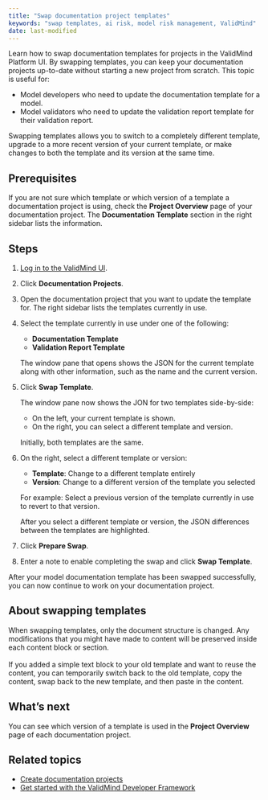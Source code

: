 ```yaml
---
title: "Swap documentation project templates"
keywords: "swap templates, ai risk, model risk management, ValidMind"
date: last-modified
---
```


Learn how to swap documentation templates for projects in the ValidMind Platform UI. By swapping templates, you can keep your documentation projects up-to-date without starting a new project from scratch. This topic is useful for:

- Model developers who need to update the documentation template for a model.
- Model validators who need to update the validation report template for their validation report.

Swapping templates allows you to switch to a completely different template, upgrade to a more recent version of your current template, or make changes to both the template and its version at the same time. 

## Prerequisites

If you are not sure which template or which version of a template a documentation project is using, check the **Project Overview** page of your documentation project. The **Documentation Template** section in the right sidebar lists the information.

## Steps

1. [Log in to the ValidMind UI]({{< var vm_ui >}}).

2. Click **Documentation Projects**.

3. Open the documentation project that you want to update the template for. The right sidebar lists the templates currently in use.

4. Select the template currently in use under one of the following:
   
   - **Documentation Template** 
   - **Validation Report Template**
   
   The window pane that opens shows the JSON for the current template along with other information, such as the name and the current version.

4. Click **Swap Template**. 
   
   The window pane now shows the JON for two templates side-by-side:
   
      - On the left, your current template is shown.
      - On the right, you can select a different template and version.
   
   Initially, both templates are the same. 

5. On the right, select a different template or version:
   
   - **Template**: Change to a different template entirely
   - **Version**: Change to a different version of the template you selected
   
   For example: Select a previous version of the template currently in use to revert to that version. 
   
   After you select a different template or version, the JSON differences between the templates are highlighted. 

6. Click **Prepare Swap**.

7. Enter a note to enable completing the swap and click **Swap Template**.

After your model documentation template has been swapped successfully, you can now continue to work on your documentation project.

::: {.column-margin}
::: {.callout-info}
## About swapping templates
<!--- NR Can we explain this a bit better for people who are not yet familiar with editing content blocks?  --->
When swapping templates, only the document structure is changed. Any modifications that you might have made to content will be preserved  inside each content block or section.
<br><br>
If you added a simple text block to your old template and want to reuse the content, you can temporarily switch back to the old template,  copy the content, swap back to the new template, and then paste in the content.
:::
:::


<!---
## Troubleshooting

[Include any common issues or errors that may arise during the task and how to resolve them.]
--->

## What's next

You can see which version of a template is used in the **Project Overview** page of each documentation project. 

## Related topics

- [Create documentation projects](create-documentation-project.qmd)
- [Get started with the ValidMind Developer Framework](get-started-developer-framework.qmd)
